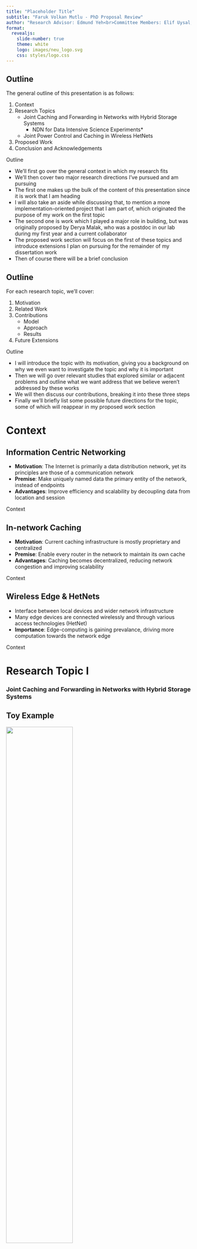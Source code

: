 ```yaml
---
title: "Placeholder Title"
subtitle: "Faruk Volkan Mutlu - PhD Proposal Review"
author: "Research Advisor: Edmund Yeh<br>Committee Members: Elif Uysal, Stratis Ioannidis"
format:
  revealjs:
    slide-number: true
    theme: white
    logo: images/neu_logo.svg
    css: styles/logo.css
---
```


## Outline

The general outline of this presentation is as follows:

1. Context
2. Research Topics
   - Joint Caching and Forwarding in Networks with Hybrid Storage Systems
      - NDN for Data Intensive Science Experiments*
   - Joint Power Control and Caching in Wireless HetNets
3. Proposed Work
4. Conclusion and Acknowledgements

::: {.footer}
Outline
:::

::: {.notes}
- We'll first go over the general context in which my research fits
- We'll then cover two major research directions I've pursued and am pursuing
- The first one makes up the bulk of the content of this presentation since it is work that I am heading
- I will also take an aside while discussing that, to mention a more implementation-oriented project that I am part of, which originated the purpose of my work on the first topic
- The second one is work which I played a major role in building, but was originally proposed by Derya Malak, who was a postdoc in our lab during my first year and a current collaborator 
- The proposed work section will focus on the first of these topics and introduce extensions I plan on pursuing for the remainder of my dissertation work
- Then of course there will be a brief conclusion
:::

::: {.hidden}
$$
\newcommand{\mc}[1]{\mathcal{#1}}
\newcommand{\mb}[1]{\mathbf{#1}}
\newcommand{\nin}{n \in \mc{N}}
\newcommand{\kin}{k \in \mc{K}}
\newcommand{\jin}{j \in \mc{J}_n}
\newcommand{\iin}{i \in \mc{I}_n}
\newcommand{\ain}{a \in \mc{N}}
\newcommand{\bin}{b \in \mc{N}}
\newcommand{\abin}{(a,b) \in \mc{L}}
\newcommand{\about}{(a,b) \not\in \mc{L}^k}
\DeclareMathOperator*{\argmax}{arg\,max}
$$
:::

## Outline

For each research topic, we'll cover:

1. Motivation
2. Related Work
3. Contributions
   - Model
   - Approach
   - Results
4. Future Extensions

::: {.footer}
Outline
:::

::: {.notes}
- I will introduce the topic with its motivation, giving you a background on why we even want to investigate the topic and why it is important
- Then we will go over relevant studies that explored similar or adjacent problems and outline what we want address that we believe weren't addressed by these works
- We will then discuss our contributions, breaking it into these three steps
- Finally we'll briefly list some possible future directions for the topic, some of which will reappear in my proposed work section
:::

# Context

## Information Centric Networking

- **Motivation**: The Internet is primarily a data distribution network, yet its principles are those of a communication network
- **Premise**: Make uniquely named data the primary entity of the network, instead of endpoints
- **Advantages**: Improve efficiency and scalability by decoupling data from location and session

::: {.footer}
Context
:::

## In-network Caching

- **Motivation**: Current caching infrastructure is mostly proprietary and centralized
- **Premise**: Enable every router in the network to maintain its own cache
- **Advantages**: Caching becomes decentralized, reducing network congestion and improving scalability

::: {.footer}
Context
:::

## Wireless Edge & HetNets

- Interface between local devices and wider network infrastructure
- Many edge devices are connected wirelessly and through various access technologies (HetNet)
- **Importance**: Edge-computing is gaining prevalance, driving more computation towards the network edge

::: {.footer}
Context
:::

# Research Topic I
<h3>Joint Caching and Forwarding in Networks with Hybrid Storage Systems</h3>

## Toy Example {.smaller}

![](images/toynet.svg){width=60% height=60% fig-align="center"}

::: columns
::: {.column width="50%"}
| Notation | Definition |
|:-:|:---------------|
|$C_{ab}$|Capacity of link $(a,b)$|
|$\mathcal{N}_c$|Set of consumer nodes|
|$\mathcal{K}$|Set of data objects|
|$\alpha$|Zipf's law parameter|
|$L_{a}$|Cache size (in packets) at node $a$|
|$\lambda$|Total incoming request rate at forwarder|
:::
::: {.column width="50%"}
-  Catalog of $|\mathcal{K}|=1000$ single-packet objects, ranked in popularity according to Zipf's law with parameter $\alpha=0.75$
-  Consumer nodes send requests to the forwarder node, which either responds from its cache or forwards them upstream to server
-  Caching at the forwarder is clairvoyant, i.e. most popular $L_{f}$ objects are cached
:::
:::

::: {.footer}
Motivation
:::

## Toy Example {.smaller}

::: columns
::: {.column width="50%"}
![](images/zipf_1k.svg)

::: {.fragment}
-  Most popular 10% of objects make up half of all requests
-  Most popular 1% of objects make up one fifth of all requests
:::
:::
::: {.column width="50%"}
![](images/cache_size.svg){.fragment}

::: {.fragment}
-  Increasing cache sizes can help reduce delay significantly
-  But the gain from size increase has diminishing returns
:::
:::
:::

::: {.footer}
Motivation
:::

## Core Challenge {.incremental}
-  DRAM is the primary cache device since it is fast, i.e. can operate at *line rate*
-  However, DRAM offers small cache sizes at a high and exponentially increasing cost ($3 to $12 / GB)
-  Next best storage element is the NVMe SSD, offering large cache sizes at significantly lower costs ($0.1 / GB)
-  NVMe SSDs can be an order of magnitude slower than DRAM

::: {.footer}
Motivation
:::

## Extended Toy Example {.smaller}

![](images/toynet_cache.svg){width=75% height=75% fig-align="center"}

::: columns
::: {.column width="50%"}
| Notation | Definition |
|:-:|:---------------|
|$r_{n_j}$|Read rate of tier $j$ at $n$|
|$L_{n_j}$|Cache size of tier $j$ at $n$|

Numbered nodes connected by green edges represent potential cache tiers
:::
::: {.column width="50%"}
-  Same catalog and popularity distribution, three possible cache tiers
-  Objects are cached in order of popularity, starting from tier 1 and moving onto next tier when current one is full
:::
:::

::: {.footer}
Motivation
:::

## Key Observations {.incremental .smaller}

::: columns
::: {.column width="50%"}
![](images/two_tiers.svg){.fragment}

::: {.fragment}
-  Although second tier operates slower than line rate, it improves delay at high request rates
-  This is due to the diminishing returns emerging from Zipf's law
:::
:::
::: {.column width="50%"}
![](images/three_tiers.svg){.fragment}

::: {.fragment}
-  Addition of the third tier impacts performance negatively
-  **Lesson**: Cache tiers need to outpace their own *hit rate*
:::
:::
:::

::: {.footer}
Motivation
:::

## Multi-tiered Caching Policy {.incremental}
-  **Goal**: A caching policy suitable for systems with a combination of different storage elements as caches
-  This policy needs to:
   -  Balance frequency of cache hits served by cache tiers based on their transfer rates
   -  Be adaptable to changing traffic patterns in the network
   -  Offer distributed implementation with performance guarantees

::: {.footer}
Motivation
:::

## Related Work {.incremental .smaller}

::: {.footer}
Related Work
:::

## System Model {.smaller .scrollable}

| Notation | Definition |
|:--:|:--------|
|$\mathcal{G}$|Directed graph underlining the network topology|
|$(\mathcal{N},\mathcal{L})$|Set of nodes and links in $\mathcal{G}$|
|$C_{ab}$|Transmission capacity of link $(a,b)$|
|$\mathcal{K}$|Set of data objects in the network|
|$src(k)$|Content source node for $k \in \mathcal{K}$|
|$\mathcal{J}_n$ | Set of cache tiers at node $n \in \mathcal{N}$|
|$L_{n_j}$ | Size of cache tier $j \in \mathcal{J}_n$ at $n$|
|$r_{n_j}$ | Read rate of tier $j$ at node $n$|
|$t$|Time slot referring to interval $[t, t+1)$|
|$V^k_n(t)$|VIP count for $k$ at $n$ during $t$|
|$A^k_n(t)$|Number of exogenous requests for $k$ at $n$ during $t$|
|$\lambda^k_n$|Exogenous VIP arrival rate for $k$ at $n$|
|$\mu^k_{ab}(t)$|Allocated rate of VIPs for $k$ over $(a,b)$ during $t$|
|$s^k_{n_j}(t)$ | Caching state of $k$ in tier $j$ at $n$ at the beginning of $t$|
: Table of Notations {tbl-colwidths="[20,80]"}

::: {.footer}
Contributions
:::

## Queue Dynamics
The VIP queue evolution for object $k$ at node $n$ can be described with the following, where $(x)^+ = max(x,0)$:
```{=tex}
\begin{equation}
\begin{split}
    V^k_n(t+1) \leq & \Bigg(\Big(V^k_n(t) - \sum\limits_{b \in \mathcal{N}}\mu^k_{nb}(t)\Big)^+ + A^k_n(t) \\ 
    & + \sum\limits_{a \in \mathcal{N}}\mu^k_{an}(t) - \sum\limits_{j \in \mathcal{J}_n} r_{n_j} s^k_{n_j}(t) \Bigg)^+    
\end{split}
\end{equation}
```

## Algorithm {.smaller .scrollable}
At the beginning of each time slot $t$, at each node $n$, observe queueues $(V^k_n(t))_{k \in \mathcal{K}, n \in \mathcal{N}}$ then perform caching and forwarding as follows:

-  **Caching**: Choose $s^k_{n_j}(t)$ for each $\kin$ and $j \in \mathcal{J}_n$ to:
```{=tex}
\begin{align}
    \text{maximize}
        & \quad \sum\limits_{\kin} \sum\limits_{\jin} r_{n_j} V^k_n(t) s^k_{n_j}(t) \\
    \text{subject to}
        & \quad \sum\limits_{\kin} s^k_{n_j}(t) \leq L_{n_j}, \; \jin \\
        & \quad s^k_{n_j}(t) \in \{0, 1\}, \; \kin, \; \jin
\end{align}
```
-  **Forwarding**: Let $\mc{L}^k$ be the set of links which are allowed to transmit VIPs of object k, determined by a routing policy. For each $\kin$ and $\abin^k$, choose:
```{=tex}
\begin{equation}
   \mu^k_{ab}(t) =
   \left\{ \begin{array}{ll}
      C_{ba}, & \text{if} \; k = k^*_{ab}(t) \; \text{and} \; W^k_{ab}(t) > 0 \\
      0, & \text{otherwise}
   \end{array} \right.
\end{equation}
```
```{=tex}
\begin{equation}
\begin{split}
   W^k_{ab}(t) & \triangleq V^k_a(t) - V^k_b(t), \\
   k^*_{ab}(t) & \triangleq \argmax\limits_{\{k: \abin^k\}} W^k_{ab}(t)
\end{split}
\end{equation}
```